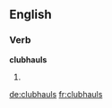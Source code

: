 ==English==

===Verb===
'''clubhauls'''

# {{third-person singular of|[[clubhaul]]}}

[[de:clubhauls]]
[[fr:clubhauls]]